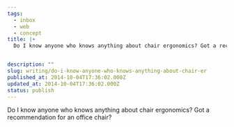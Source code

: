 ```yaml
---
tags:
  - inbox
  - web
  - concept
title: |+
  Do I know anyone who knows anything about chair ergonomics? Got a recommendation for an office chair?


description: ""
slug: writing/do-i-know-anyone-who-knows-anything-about-chair-er
published_at: 2014-10-04T17:36:02.000Z
updated_at: 2014-10-04T17:36:02.000Z
status: publish
---
```

Do I know anyone who knows anything about chair ergonomics? Got a recommendation for an office chair?
